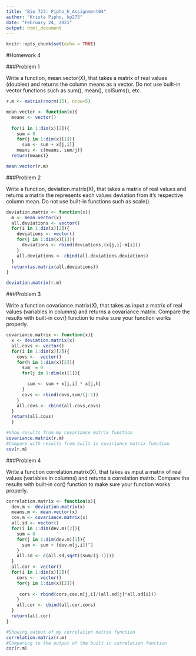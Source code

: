 ---
title: "Bio 723: Pipho_K_Assignment04"
author: "Krista Pipho, kp275"
date: "February 24, 2021"
output: html_document
---

```{r setup, include=FALSE}
knitr::opts_chunk$set(echo = TRUE)
```

#Homework 4

###Problem 1

Write a function, mean.vector(X), that takes a matrix of real values (doubles) and returns the column means as a vector. Do not use built-in vector functions such as sum(), mean(), colSums(), etc.

```{r}

r.m <- matrix(rnorm(15), nrow=5)

mean.vector <- function(x){
  means <- vector()
  
  for(i in 1:dim(x)[2]){
    sum = 0
    for(j in 1:dim(x)[1]){
      sum <- sum + x[j,i]}
    means <- c(means, sum/j)}
  return(means)}

mean.vector(r.m)
```


###Problem 2

Write a function, deviation.matrix(X), that takes a matrix of real values and returns a matrix the represents each values deviation from it's respective column mean. Do not use built-in functions such as scale().

```{r}

deviation.matrix <- function(x){
  m <- mean.vector(x)
  all.deviations <- vector()
  for(i in 1:dim(x)[2]){
    deviations <- vector()
    for(j in 1:dim(x)[1]){
      deviations <- rbind(deviations,(x[j,i]-m[i]))
    }
    all.deviations <- cbind(all.deviations,deviations)
  }
  return(as.matrix(all.deviations))
}

deviation.matrix(r.m)

```

###Problem 3

Write a function covariance.matrix(X), that takes as input a matrix of real values (variables in columns) and returns a covariance matrix. Compare the results with built-in cov() function to make sure your function works properly.

```{r}

covariance.matrix <- function(x){
  x <- deviation.matrix(x)
  all.covs <- vector()
  for(i in 1:dim(x)[2]){
    covs <-  vector()
    for(h in 1:dim(x)[2]){
      sum  = 0
      for(j in 1:dim(x)[1]){

        sum <- sum + x[j,i] * x[j,h]
      }
      covs <- rbind(covs,sum/(j-1))
    }
    all.covs <- cbind(all.covs,covs)
  }
  return(all.covs)
  }

#Show results from my covariance matrix function
covariance.matrix(r.m)
#Compare with results from built in covariance matrix function
cov(r.m)

```

###Problem 4

Write a function correlation.matrix(X), that takes as input a matrix of real values (variables in columns) and returns a correlation matrix. Compare the results with built-in cor() function to make sure your function works properly.

```{r}

correlation.matrix <- function(x){
  dev.m <- deviation.matrix(x)
  means.m <- mean.vector(x)
  cov.m <- covariance.matrix(x)
  all.sd <- vector()
  for(i in 1:dim(dev.m)[2]){
    sum = 0
    for(j in 1:dim(dev.m)[1]){
      sum <- sum + (dev.m[j,i])^2
    }
    all.sd <- c(all.sd,sqrt((sum/(j-1))))
  }
  all.cor <- vector()
  for(i in 1:dim(x)[2]){
    cors <-  vector()
    for(j in 1:dim(x)[2]){
      
     cors <- rbind(cors,cov.m[j,i]/(all.sd[j]*all.sd[i]))
    }
    all.cor <- cbind(all.cor,cors)
  }
  return(all.cor)
}

#Showing output of my correlation matrix function
correlation.matrix(r.m)
#Comparing to the output of the built in correlation function
cor(r.m)

```

